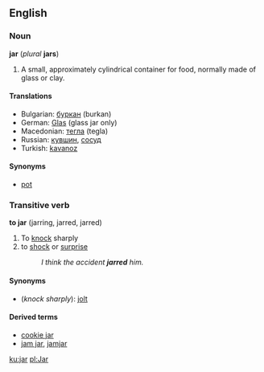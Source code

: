 ==English==
===Noun===
'''jar''' (''plural'' '''jars''')

#A small, approximately cylindrical container for food, normally made of glass or clay.

====Translations====
*Bulgarian: [[буркан]] (burkan)
*German: [[Glas]] (glass jar only)
*Macedonian: [[тегла]] (tegla)
*Russian: [[кувшин]], [[сосуд]]
*Turkish: [[kavanoz]]

====Synonyms====
*[[pot]]

===Transitive verb===
'''to jar''' (jarring, jarred, jarred)

#To [[knock]] sharply
#to [[shock]] or [[surprise]]
#:''I think the accident '''jarred''' him.''

====Synonyms====
*(''knock sharply''): [[jolt]]

====Derived terms====
*[[cookie jar]]
*[[jam jar]], [[jamjar]]

[[ku:jar]]
[[pl:Jar]]
